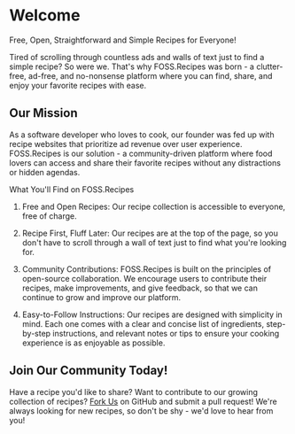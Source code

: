 # Welcome

Free, Open, Straightforward and Simple Recipes for Everyone!

Tired of scrolling through countless ads and walls of text just to find a simple recipe? So were we. That's why FOSS.Recipes was born - a clutter-free, ad-free, and no-nonsense platform where you can find, share, and enjoy your favorite recipes with ease.

## Our Mission

As a software developer who loves to cook, our founder was fed up with recipe websites that prioritize ad revenue over user experience. FOSS.Recipes is our solution - a community-driven platform where food lovers can access and share their favorite recipes without any distractions or hidden agendas.

What You'll Find on FOSS.Recipes

1. Free and Open Recipes: Our recipe collection is accessible to everyone, free of charge.

2. Recipe First, Fluff Later: Our recipes are at the top of the page, so you don't have to scroll through a wall of text just to find what you're looking for.

3. Community Contributions: FOSS.Recipes is built on the principles of open-source collaboration. We encourage users to contribute their recipes, make improvements, and give feedback, so that we can continue to grow and improve our platform.

4. Easy-to-Follow Instructions: Our recipes are designed with simplicity in mind. Each one comes with a clear and concise list of ingredients, step-by-step instructions, and relevant notes or tips to ensure your cooking experience is as enjoyable as possible.

## Join Our Community Today!

Have a recipe you'd like to share? Want to contribute to our growing collection of recipes? [Fork Us](https://github.com/chand1012/foss.recipes/fork) on GitHub and submit a pull request! We're always looking for new recipes, so don't be shy - we'd love to hear from you!
